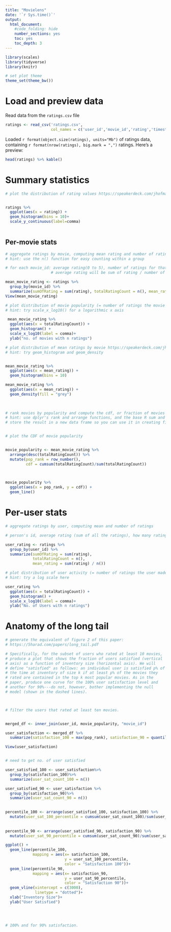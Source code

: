 ---
title: "Movielens"
date: '`r Sys.time()`'
output:
  html_document:
    #code_folding: hide
    number_sections: yes
    toc: yes
    toc_depth: 3
---

```{r setup, include=FALSE}
library(scales)
library(tidyverse)
library(knitr)

# set plot theme
theme_set(theme_bw())
```

# Load and preview data

Read data from the `ratings.csv` file
```{r load-data}
ratings <- read_csv('ratings.csv',
                    col_names = c('user_id','movie_id','rating','timestamp'))
```

Loaded `r format(object.size(ratings), units="Mb")` of ratings data, containing `r format(nrow(ratings), big.mark = ",")` ratings. Here's a preview:
```{r preview-data}
head(ratings) %>% kable()
```

# Summary statistics

```{r dist-ratings}
# plot the distribution of rating values https://speakerdeck.com/jhofman/modeling-social-data-lecture-2-introduction-to-counting?slide=26


ratings %>%
  ggplot(aes(x = rating)) + 
  geom_histogram(bins = 10)+
  scale_y_continuous(label=comma)
  

```

## Per-movie stats

```{r aggregate-by-movie}
# aggregate ratings by movie, computing mean rating and number of ratings
# hint: use the n() function for easy counting within a group

# for each movie_id: average rating(0 to 5), number of ratings for that movie 
                    # average rating will be sum of rating / number of rating

mean_movie_rating <- ratings %>%
  group_by(movie_id) %>%
  summarize(sumOfRating = sum(rating), totalRatingCount = n(), mean_rating = sum(rating) / n())
View(mean_movie_rating)

```

```{r dist-movie-popularity}
# plot distribution of movie popularity (= number of ratings the movie received)
# hint: try scale_x_log10() for a logarithmic x axis

 mean_movie_rating %>%
  ggplot(aes(x = totalRatingCount)) +
  geom_histogram() + 
  scale_x_log10(label = comma)+
  ylab("no. of movies with n ratings")

```

```{r dist-mean-ratings-by-movie}
# plot distribution of mean ratings by movie https://speakerdeck.com/jhofman/modeling-social-data-lecture-2-introduction-to-counting?slide=28
# hint: try geom_histogram and geom_density


mean_movie_rating %>%
  ggplot(aes(x = mean_rating)) +
  geom_histogram(bins = 10)

mean_movie_rating %>%
  ggplot(aes(x = mean_rating)) + 
  geom_density(fill = "grey") 
  
  
```

```{r cdf-movie-pop}
# rank movies by popularity and compute the cdf, or fraction of movies covered by the top-k movies https://speakerdeck.com/jhofman/modeling-social-data-lecture-2-introduction-to-counting?slide=30
# hint: use dplyr's rank and arrange functions, and the base R sum and cumsum functions
# store the result in a new data frame so you can use it in creating figure 2 from the paper below


# plot the CDF of movie popularity


movie_popularity <- mean_movie_rating %>%
  arrange(desc(totalRatingCount)) %>%
  mutate(pop_rank = row_number(),
         cdf = cumsum(totalRatingCount)/sum(totalRatingCount))
  


movie_popularity %>%
  ggplot(aes(x = pop_rank, y = cdf)) + 
  geom_line()

```


# Per-user stats

```{r aggregate-by-user}
# aggregate ratings by user, computing mean and number of ratings

# person's id, average rating (sum of all the ratings), how many ratings they gave. 

user_rating <- ratings %>%
  group_by(user_id) %>%
  summarize(sumOfRating = sum(rating), 
            totalRatingCount = n(), 
            mean_rating = sum(rating) / n())

```

```{r dist-user-activity}
# plot distribution of user activity (= number of ratings the user made)
# hint: try a log scale here

user_rating %>%
  ggplot(aes(x = totalRatingCount)) +
  geom_histogram() + 
  scale_x_log10(label = comma)+
  ylab("No. of Users with n ratings")

```

# Anatomy of the long tail

```{r long-tail}
# generate the equivalent of figure 2 of this paper:
# https://5harad.com/papers/long_tail.pdf

# Specifically, for the subset of users who rated at least 10 movies,
# produce a plot that shows the fraction of users satisfied (vertical
# axis) as a function of inventory size (horizontal axis). We will
# define "satisfied" as follows: an individual user is satisfied p% of
# the time at inventory of size k if at least p% of the movies they
# rated are contained in the top k most popular movies. As in the
# paper, produce one curve for the 100% user satisfaction level and
# another for 90%---do not, however, bother implementing the null
# model (shown in the dashed lines).



# filter the users that rated at least ten movies. 


merged_df <- inner_join(user_id, movie_popularity, "movie_id")

user_satisfaction <- merged_df %>%
  summarize(satisfaction_100 = max(pop_rank), satisfaction_90 = quantile(pop_rank, probs = 0.9))

View(user_satisfaction)


# need to get no. of user satisfied

user_satisfied_100 <- user_satisfaction%>%
  group_by(satisfaction_100)%>%
  summarize(user_sat_count_100 = n())

user_satisfied_90 <- user_satisfaction %>%
  group_by(satisfaction_90)%>%
  summarize(user_sat_count_90 = n())

  
percentile_100 <- arrange(user_satisfied_100, satisfaction_100) %>%
  mutate(user_sat_100_percentile = cumsum(user_sat_count_100)/sum(user_sat_count_100))
  
  
percentile_90 <- arrange(user_satisfied_90, satisfaction_90) %>%
  mutate(user_sat_90_percentile = cumsum(user_sat_count_90)/sum(user_sat_count_90))

ggplot() + 
  geom_line(percentile_100, 
            mapping = aes(x= satisfaction_100, 
                          y = user_sat_100_percentile, 
                          color = "Satisfaction 100"))+
  geom_line(percentile_90, 
            mapping = aes(x= satisfaction_90,
                          y = user_sat_90_percentile, 
                          color = "Satisfaction 90"))+
  geom_vline(xintercept = c(3000), 
             linetype = "dotted")+
  xlab("Inventory Size")+
  ylab("User Satisfied")
   
   


# 100% and for 90% satisfaction. 





```
